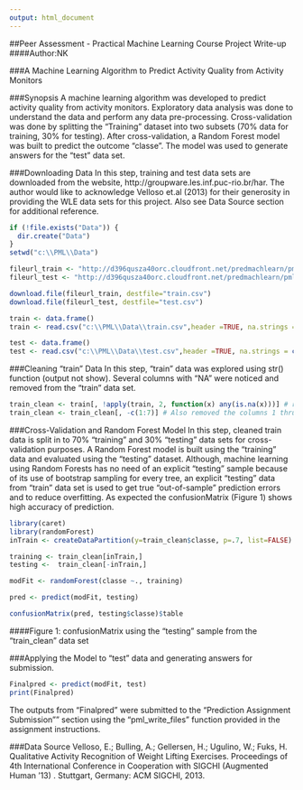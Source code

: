 ```yaml
---
output: html_document
---
```

##Peer Assessment - Practical Machine Learning Course Project Write-up
####Author:NK

###A Machine Learning Algorithm to Predict Activity Quality from Activity Monitors

###Synopsis
A machine learning algorithm was developed to predict activity quality from activity monitors. Exploratory data analysis was done to understand the data and perform any data pre-processing. Cross-validation was done by splitting the "Training" dataset into two subsets (70% data for training, 30% for testing). After cross-validation, a Random Forest model was built to predict the outcome "classe". The model was used to generate answers for the "test" data set.

###Downloading Data 
In this step, training and test data sets are downloaded from the website, http://groupware.les.inf.puc-rio.br/har. The author would like to acknowledge Velloso et.al (2013) for their generosity in providing the WLE data sets for this project. Also see Data Source section for additional reference. 

```r

if (!file.exists("Data")) {
  dir.create("Data")
}
setwd("c:\\PML\\Data")

fileurl_train <- "http://d396qusza40orc.cloudfront.net/predmachlearn/pml-training.csv"
fileurl_test <- "http://d396qusza40orc.cloudfront.net/predmachlearn/pml-testing.csv"

download.file(fileurl_train, destfile="train.csv")
download.file(fileurl_test, destfile="test.csv")

train <- data.frame()
train <- read.csv("c:\\PML\\Data\\train.csv",header =TRUE, na.strings = c("", " ","NA"))

test <- data.frame()
test <- read.csv("c:\\PML\\Data\\test.csv",header =TRUE, na.strings = c("", " ","NA"))
```

###Cleaning "train" Data
In this step, "train" data was explored using str() function (output not show). Several columns with "NA" were noticed and removed from the "train" data set.

```r
train_clean <- train[, !apply(train, 2, function(x) any(is.na(x)))] # resulted in 60 variables (59 predictors and 1 Outcome [classe]) that would be used in building the model
train_clean <- train_clean[, -c(1:7)] # Also removed the columns 1 thru 7 because they are just identifiers. 
```

###Cross-Validation and Random Forest Model
In this step, cleaned train data is split in to 70% "training" and 30% "testing" data sets for cross-validation purposes. A Random Forest model is built using the "training" data and evaluated using the "testing" dataset. Although, machine learning using Random Forests has no need of an explicit "testing" sample because of its use of bootstrap sampling for every tree, an explicit "testing" data from "train" data set is used to get true "out-of-sample" prediction errors and to reduce overfitting. As expected the confusionMatrix (Figure 1) shows high accuracy of prediction.


```r
library(caret)
library(randomForest)
inTrain <- createDataPartition(y=train_clean$classe, p=.7, list=FALSE)

training <- train_clean[inTrain,]
testing <-  train_clean[-inTrain,]

modFit <- randomForest(classe ~., training)

pred <- predict(modFit, testing)

confusionMatrix(pred, testing$classe)$table
```
####Figure 1: confusionMatrix using the "testing" sample from the "train_clean" data set

###Applying the Model to "test" data and generating answers for submission.

```r
Finalpred <- predict(modFit, test)
print(Finalpred)
```


The outputs from "Finalpred" were submitted to the "Prediction Assignment Submission"" section using the "pml_write_files" function provided in the assignment instructions.

###Data Source
Velloso, E.; Bulling, A.; Gellersen, H.; Ugulino, W.; Fuks, H. Qualitative Activity Recognition of Weight Lifting Exercises. Proceedings of 4th International Conference in Cooperation with SIGCHI (Augmented Human '13) . Stuttgart, Germany: ACM SIGCHI, 2013.


